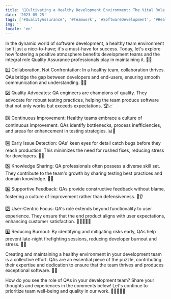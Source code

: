 ```yaml
---
title: '🌱Cultivating a Healthy Development Environment: The Vital Role of QAs🌱'
date: '2023-09-25'
tags: ['#QualityAssurance', '#Teamwork', '#SoftwareDevelopment', '#HealthyEnvironment', '#QA']
img: ''
locale: 'en'
---
```


In the dynamic world of software development, a healthy team environment isn't just a nice-to-have; it's a must-have for success. Today, let's explore how fostering a positive atmosphere benefits development teams and the integral role Quality Assurance professionals play in maintaining it. 🤝💼

1️⃣ Collaboration, Not Confrontation: In a healthy team, collaboration thrives. QAs bridge the gap between developers and end-users, ensuring smooth communication and understanding. 🤝🔄

2️⃣ Quality Advocates: QA engineers are champions of quality. They advocate for robust testing practices, helping the team produce software that not only works but exceeds expectations. 🏆📈

3️⃣ Continuous Improvement: Healthy teams embrace a culture of continuous improvement. QAs identify bottlenecks, process inefficiencies, and areas for enhancement in testing strategies. 📊🔄

4️⃣ Early Issue Detection: QAs' keen eyes for detail catch bugs before they reach production. This minimizes the need for rushed fixes, reducing stress for developers. 👀🦠

5️⃣ Knowledge Sharing: QA professionals often possess a diverse skill set. They contribute to the team's growth by sharing testing best practices and domain knowledge. 🧠🔄

6️⃣ Supportive Feedback: QAs provide constructive feedback without blame, fostering a culture of improvement rather than defensiveness. 📣👂

7️⃣ User-Centric Focus: QA's role extends beyond functionality to user experience. They ensure that the end product aligns with user expectations, enhancing customer satisfaction. 🎯👩‍💻👨‍💻

8️⃣ Reducing Burnout: By identifying and mitigating risks early, QAs help prevent late-night firefighting sessions, reducing developer burnout and stress. 🚒🌃

Creating and maintaining a healthy environment in your development team is a collective effort. QAs are an essential piece of the puzzle, contributing their expertise and dedication to ensure that the team thrives and produces exceptional software. 🌟🚀

How do you see the role of QAs in your development team? Share your thoughts and experiences in the comments below! Let's continue to prioritize team well-being and quality in our work. 🤗👩‍💻👨‍💻